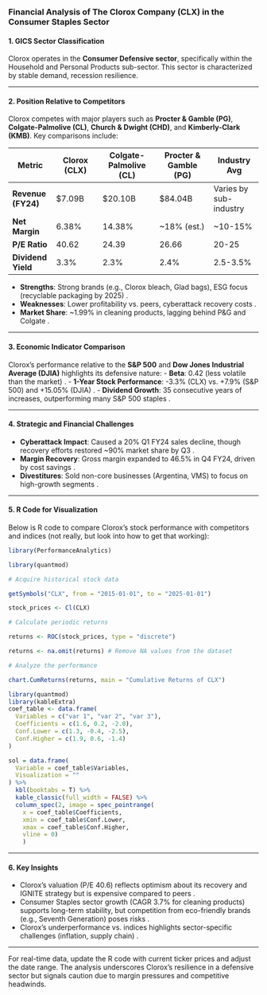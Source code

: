 ### Financial Analysis of The Clorox Company (CLX) in the Consumer Staples Sector

#### **1. GICS Sector Classification**
Clorox operates in the **Consumer Defensive sector**, specifically within the Household and Personal Products sub-sector. This sector is characterized by stable demand, recession resilience.

---

#### **2. Position Relative to Competitors**
Clorox competes with major players such as **Procter & Gamble (PG)**, **Colgate-Palmolive (CL)**, **Church & Dwight (CHD)**, and **Kimberly-Clark (KMB)**. Key comparisons include:

| **Metric**           | **Clorox (CLX)**      | **Colgate-Palmolive (CL)** | **Procter & Gamble (PG)** | **Industry Avg**       |
|----------------------|-----------------------|----------------------------|---------------------------|------------------------|
| **Revenue (FY24)**   | $7.09B   | $20.10B        | $84.04B       | Varies by sub-industry |
| **Net Margin**       | 6.38%    | 14.38%         | ~18% (est.)               | ~10-15%               |
| **P/E Ratio**        | 40.62    | 24.39          | 26.66         | 20-25                 |
| **Dividend Yield**   | 3.3%     | 2.3%           | 2.4%                      | 2.5-3.5%              |

- **Strengths**: Strong brands (e.g., Clorox bleach, Glad bags), ESG focus (recyclable packaging by 2025) .
- **Weaknesses**: Lower profitability vs. peers, cyberattack recovery costs .
- **Market Share**: ~1.99% in cleaning products, lagging behind P&G and Colgate .

---

#### **3. Economic Indicator Comparison**
Clorox’s performance relative to the **S&P 500** and **Dow Jones Industrial Average (DJIA)** highlights its defensive nature:
- **Beta**: 0.42 (less volatile than the market) .
- **1-Year Stock Performance**: -3.3% (CLX) vs. +7.9% (S&P 500) and +15.05% (DJIA) .
- **Dividend Growth**: 35 consecutive years of increases, outperforming many S&P 500 staples .

---

#### **4. Strategic and Financial Challenges**
- **Cyberattack Impact**: Caused a 20% Q1 FY24 sales decline, though recovery efforts restored ~90% market share by Q3 .
- **Margin Recovery**: Gross margin expanded to 46.5% in Q4 FY24, driven by cost savings .
- **Divestitures**: Sold non-core businesses (Argentina, VMS) to focus on high-growth segments .

---

#### **5. R Code for Visualization**
Below is R code to compare Clorox’s stock performance with competitors and indices (not really, but look into how to get that working):

```r

library(PerformanceAnalytics)

library(quantmod)

# Acquire historical stock data

getSymbols("CLX", from = "2015-01-01", to = "2025-01-01")

stock_prices <- Cl(CLX)

# Calculate periodic returns

returns <- ROC(stock_prices, type = "discrete")

returns <- na.omit(returns) # Remove NA values from the dataset

# Analyze the performance

chart.CumReturns(returns, main = "Cumulative Returns of CLX")
```

```r
library(quantmod)
library(kableExtra)
coef_table <- data.frame(
  Variables = c("var 1", "var 2", "var 3"),
  Coefficients = c(1.6, 0.2, -2.0),
  Conf.Lower = c(1.3, -0.4, -2.5),
  Conf.Higher = c(1.9, 0.6, -1.4)
) 

sol = data.frame(
  Variable = coef_table$Variables,
  Visualization = ""
) %>%
  kbl(booktabs = T) %>%
  kable_classic(full_width = FALSE) %>%
  column_spec(2, image = spec_pointrange(
    x = coef_table$Coefficients, 
    xmin = coef_table$Conf.Lower, 
    xmax = coef_table$Conf.Higher, 
    vline = 0)
    )

```

---

#### **6. Key Insights**
- Clorox’s valuation (P/E 40.6) reflects optimism about its recovery and IGNITE strategy but is expensive compared to peers .
- Consumer Staples sector growth (CAGR 3.7% for cleaning products) supports long-term stability, but competition from eco-friendly brands (e.g., Seventh Generation) poses risks .
- Clorox’s underperformance vs. indices highlights sector-specific challenges (inflation, supply chain) .

---

For real-time data, update the R code with current ticker prices and adjust the date range. The analysis underscores Clorox’s resilience in a defensive sector but signals caution due to margin pressures and competitive headwinds.
